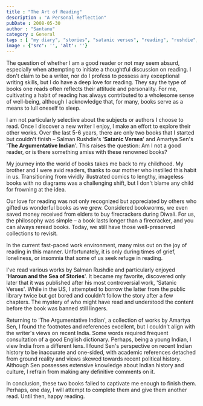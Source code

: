 ```yaml
---
title : "The Art of Reading"
description : "A Personal Reflection"
pubDate : 2008-05-30
author : "Santanu"
category : General
tags : [ "my diary", "stories", "satanic verses", "reading", "rushdie", "writer", "argumentative indian",]
image : {'src': '', 'alt': ''}
---
```

The question of whether I am a good reader or not may seem absurd, especially when attempting to initiate a thoughtful discussion on reading. I don't claim to be a writer, nor do I profess to possess any exceptional writing skills, but I do have a deep love for reading. They say the type of books one reads often reflects their attitude and personality. For me, cultivating a habit of reading has always contributed to a wholesome sense of well-being, although I acknowledge that, for many, books serve as a means to lull oneself to sleep.

I am not particularly selective about the subjects or authors I choose to read. Once I discover a new writer I enjoy, I make an effort to explore their other works. Over the last 5-6 years, there are only two books that I started but couldn't finish – Salman Rushdie's '**Satanic Verses**' and Amartya Sen's '**The Argumentative Indian**'. This raises the question: Am I not a good reader, or is there something amiss with these renowned books?

My journey into the world of books takes me back to my childhood. My brother and I were avid readers, thanks to our mother who instilled this habit in us. Transitioning from vividly illustrated comics to lengthy, imageless books with no diagrams was a challenging shift, but I don't blame any child for frowning at the idea.

Our love for reading was not only recognized but appreciated by others who gifted us wonderful books as we grew. Considered bookworms, we even saved money received from elders to buy firecrackers during Diwali. For us, the philosophy was simple – a book lasts longer than a firecracker, and you can always reread books. Today, we still have those well-preserved collections to revisit.

In the current fast-paced work environment, many miss out on the joy of reading in this manner. Unfortunately, it is only during times of grief, loneliness, or insomnia that some of us seek refuge in reading.

I've read various works by Salman Rushdie and particularly enjoyed '**Haroun and the Sea of Stories**'. It became my favorite, discovered only later that it was published after his most controversial work, 'Satanic Verses'. While in the US, I attempted to borrow the latter from the public library twice but got bored and couldn't follow the story after a few chapters. The mystery of who might have read and understood the content before the book was banned still lingers.

Returning to 'The Argumentative Indian', a collection of works by Amartya Sen, I found the footnotes and references excellent, but I couldn't align with the writer's views on recent India. Some words required frequent consultation of a good English dictionary. Perhaps, being a young Indian, I view India from a different lens. I found Sen's perspective on recent Indian history to be inaccurate and one-sided, with academic references detached from ground reality and views skewed towards recent political history. Although Sen possesses extensive knowledge about Indian history and culture, I refrain from making any definitive comments on it.

In conclusion, these two books failed to captivate me enough to finish them. Perhaps, one day, I will attempt to complete them and give them another read. Until then, happy reading.
